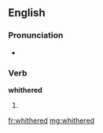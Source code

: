 ==English==

===Pronunciation===
* {{homophones|withered}}

===Verb===
'''whithered'''

# {{en-past of|whither}}

[[fr:whithered]]
[[mg:whithered]]